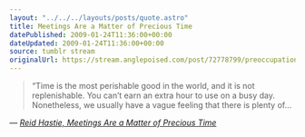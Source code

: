```yaml
---
layout: "../../../layouts/posts/quote.astro"
title: Meetings Are a Matter of Precious Time
datePublished: 2009-01-24T11:36:00+00:00
dateUpdated: 2009-01-24T11:36:00+00:00
source: tumblr stream
originalUrl: https://stream.anglepoised.com/post/72778799/preoccupations-meetings-are-a-matter-of-precious
---
```


> &ldquo;Time is the most perishable good in the world, and it is not replenishable. You can&rsquo;t earn an extra hour to use on a busy day. Nonetheless, we usually have a vague feeling that there is plenty of&hellip;

— <cite>[Reid Hastie, _Meetings Are a Matter of Precious Time_](https://www.nytimes.com/2009/01/18/jobs/18pre.html)</cite>
